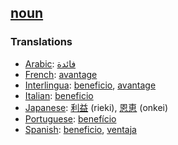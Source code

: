 == [[noun]] == 
=== Translations === 
*[[Arabic]]: [[فائدة]]
*[[French]]: [[avantage]] 
*[[Interlingua]]: [[beneficio]], [[avantage]] 
*[[Italian]]: [[beneficio]] 
*[[Japanese]]: [[利益]] (rieki), [[恩恵]] (onkei)
*[[Portuguese]]: [[benefício]] 
*[[Spanish]]: [[beneficio]], [[ventaja]]